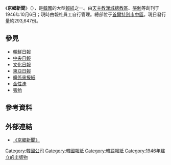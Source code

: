 {{Infobox newspaper
| name                = 京鄉新聞
| logo                = 
| image               = 경향신문 창간호 19461006.jpg
| caption             = 《京鄉新聞》於1946年10月6日發行的創刊號
| type                = [[日报|日报]]
| format              = [[大报|大报]]
| owners              = 京鄉新聞社
| publisher           = 
| editor              = 
| chiefeditor         = 
| assoceditor         = 
| staff               = 
| foundation          = 1946年10月6日
| ceased publication  = 
| political           =早期为[[保守主义|保守主义]]，立场偏向[[产经新闻|产经新闻]]，九十年代中叶转向[[中间派|中间派]]和[[中間偏左|中左]]<ref>{{cite book|url=https://books.google.com/books?id=qBzHBQAAQBAJ&q=centrist+Kyunghyang&pg=PA1960|title=The Korean Women's Movement and the State: Bargaining for Change|quote=Hankook Ilbo, Kukmin Ilbo and Kyunghyang Sinmun are considered centrist; and Hankyoreh is progressive.|work=Seung-kyung Kim, Kyounghee Kim|isbn=9781317817789|last1=Kim|first1=Seung-Kyung|last2=Kim|first2=Kyounghee|date=10 January 2014}}</ref><ref>{{cite web |author1=時吉達也 |title=【環球異見・韓国大統領罷免】「朴槿恵氏は非常識で恥知らず」「鳥肌立つ」韓国・京郷新聞報道 左派系が辛辣批判 |url=https://www.sankei.com/smp/world/news/170320/wor1703200020-s1.html |website=産経ニュース |publisher=産経新聞 |accessdate=2021-09-23 |language=ja |date=2017-03-20 |archive-date=2018-05-04 |archive-url=https://web.archive.org/web/20180504225322/https://www.sankei.com/smp/world/news/170320/wor1703200020-s1.html |dead-url=no }}</ref>
| language            = [[朝鲜語|-{zh-hans:朝鲜语;zh-hant:韓語}-]]
| price               = 每份800[[韓圓|韓圓]]
| headquarters        = {{ROK-KOR}}<br>[[首尔特別市|首尔特別市]][[中區_(首爾)|中區]]
| circulation         = 29.4万份（2010年）
| ISSN                = 
| website             = {{url|www.khan.co.kr}}
}}
{{Infobox Korean name
|title=京鄉新聞
|tablewidth=237
|hangul=경향신문
|hanja={{linktext|京|鄕|新|聞|}}
|rr=Gyeonghyang Sinmun
|mr=Kyŏnghyang Sinmun
}}
《'''京鄉新聞'''》（{{lang-ko|경향신문}}），是[[韓國|韓國]]的大型[[報紙|報紙]]之一。由[[天主教首爾總教區|天主教漢城總教區]]、[[張勉_(韓國)|張勉]]等創刊于1946年10月6日；現時由報社員工自行管理。總部位于[[首爾特別市|首爾特別市]][[中區_(首爾)|中區]]。現日發行量約293,647份。

==參見==
* [[朝鮮日報|朝鮮日報]]
* [[中央日报_(韩国)|中央日報]]
* [[文化日報|文化日報]]
* [[東亞日報|東亞日報]]
* [[韓係來报紙|韓係來报紙]]
* [[金性洙|金性洙]]
* [[張勉|張勉]]

==參考資料==
{{reflist}}

==外部連結==
*{{ko}}[http://www.khan.co.kr/ 《京鄉新聞》] {{Wayback|url=http://www.khan.co.kr/ |date=20210122175908 }} 

[[Category:韓國公司|Category:韓國公司]]
[[Category:韓國報紙|Category:韓國報紙]]
[[Category:韓語報紙|Category:韓語報紙]]
[[Category:1946年建立的出版物|Category:1946年建立的出版物]]